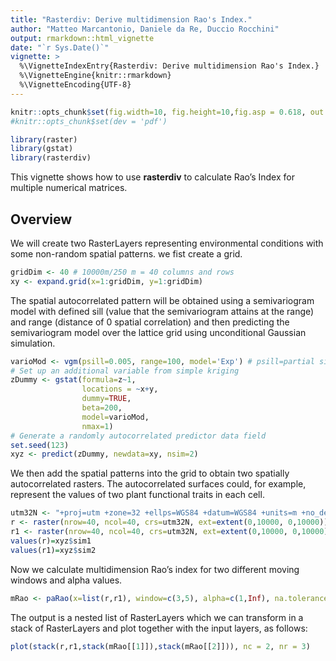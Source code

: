 ```yaml
---
title: "Rasterdiv: Derive multidimension Rao's Index."
author: "Matteo Marcantonio, Daniele da Re, Duccio Rocchini"
output: rmarkdown::html_vignette
date: "`r Sys.Date()`"
vignette: >
  %\VignetteIndexEntry{Rasterdiv: Derive multidimension Rao's Index.}
  %\VignetteEngine{knitr::rmarkdown}
  %\VignetteEncoding{UTF-8}
---
```


```r
knitr::opts_chunk$set(fig.width=10, fig.height=10,fig.asp = 0.618, out.width = "95%", fig.align = "center", fig.dpi = 150, collapse = FALSE, comment = "#") 
#knitr::opts_chunk$set(dev = 'pdf')
```

```r
library(raster)
library(gstat)
library(rasterdiv)
```

This vignette shows how to use **rasterdiv** to calculate Rao's Index for multiple numerical matrices.

## Overview
We will create two RasterLayers representing environmental conditions with some non-random spatial patterns.
we fist create a grid.
```r
gridDim <- 40 # 10000m/250 m = 40 columns and rows
xy <- expand.grid(x=1:gridDim, y=1:gridDim)
```

The spatial autocorrelated pattern will be obtained using a semivariogram model with defined sill (value that the semivariogram attains at the range) and range (distance of 0 spatial correlation) and then predicting the semivariogram model over the lattice grid using unconditional Gaussian simulation.
```r
varioMod <- vgm(psill=0.005, range=100, model='Exp') # psill=partial sill=(sill-nugget)
# Set up an additional variable from simple kriging
zDummy <- gstat(formula=z~1, 
                locations = ~x+y, 
                dummy=TRUE,
                beta=200, 
                model=varioMod, 
                nmax=1)
# Generate a randomly autocorrelated predictor data field
set.seed(123)
xyz <- predict(zDummy, newdata=xy, nsim=2)
```

We then add the spatial patterns into the grid to obtain two spatially autocorrelated rasters. The autocorrelated surfaces could, for example, represent the values of two plant functional traits in each cell.
```r
utm32N <- "+proj=utm +zone=32 +ellps=WGS84 +datum=WGS84 +units=m +no_defs"
r <- raster(nrow=40, ncol=40, crs=utm32N, ext=extent(0,10000, 0,10000))
r1 <- raster(nrow=40, ncol=40, crs=utm32N, ext=extent(0,10000, 0,10000))
values(r)=xyz$sim1
values(r1)=xyz$sim2
```

Now we calculate multidimension Rao's index for two different moving windows and alpha values.
```r
mRao <- paRao(x=list(r,r1), window=c(3,5), alpha=c(1,Inf), na.tolerance=1, method="multidimension",simplify=3)
```

The output is a nested list of RasterLayers which we can transform in a stack of RasterLayers and plot together with the input layers, as follows:
```r
plot(stack(r,r1,stack(mRao[[1]]),stack(mRao[[2]])), nc = 2, nr = 3)
```